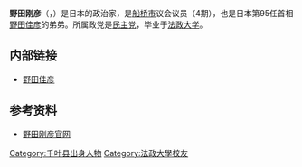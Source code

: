 {{BLP unsourced|time=2021-04-22T09:39:00+00:00}}
'''野田刚彦'''（{{lang-ja|のだ たけひこ}}，{{bd|1961年|1月9日|}}）是日本的政治家，是[[船桥市|船桥市]]议会议员（4期），也是日本第95任首相[[野田佳彦|野田佳彦]]的弟弟。所属政党是[[民主党_(日本)|民主党]]，毕业于[[法政大学|法政大学]]。

== 内部链接 ==
*[[野田佳彦|野田佳彦]]

== 参考资料 ==
*[http://www.shunzankai.com/ 野田刚彦官网] {{Wayback|url=http://www.shunzankai.com/ |date=20210302144429 }}

{{DEFAULTSORT:noda takehiko}}
[[Category:千叶县出身人物|Category:千叶县出身人物]]
[[Category:法政大學校友|Category:法政大學校友]]
{{japan-poli-bio-stub}}